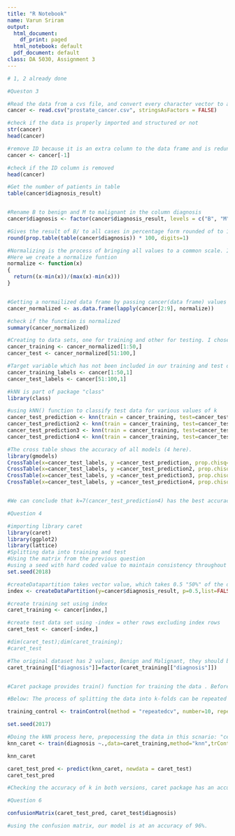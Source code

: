 ```yaml
---
title: "R Notebook"
name: Varun Sriram
output:
  html_document:
    df_print: paged
  html_notebook: default
  pdf_document: default
class: DA 5030, Assignment 3
---
```



```r
# 1, 2 already done
```

```r
#Queston 3

#Read the data from a cvs file, and convert every character vector to a factor wherever possible
cancer <- read.csv("prostate_cancer.csv", stringsAsFactors = FALSE)

#check if the data is properly imported and structured or not
str(cancer)
head(cancer)

#remove ID because it is an extra column to the data frame and is redundant
cancer <- cancer[-1]

#check if the ID column is removed
head(cancer)

#Get the number of patients in table
table(cancer$diagnosis_result)


#Rename B to benign and M to malignant in the column diagnosis
cancer$diagnosis <- factor(cancer$diagnosis_result, levels = c("B", "M"), labels = c("Benign", "Malignant"))

#Gives the result of B/ to all cases in percentage form rounded of to 1 decimal place
round(prop.table(table(cancer$diagnosis)) * 100, digits=1)

#Normalizing is the process of bringing all values to a common scale. It's vital because the presence of values in various scales can hinder the process of kNN or data analysis in general and might yield wrong results
#Here we create a normalize funtion
normalize <- function(x)
{
  return((x-min(x))/(max(x)-min(x)))
}


#Getting a normailized data frame by passing cancer(data frame) values to the normalize function written above
cancer_normalized <- as.data.frame(lapply(cancer[2:9], normalize))

#check if the function is normalized
summary(cancer_normalized)

#Creating to data sets, one for training and other for testing. I chose 50-50 rows for each set for consistency
cancer_training <- cancer_normalized[1:50,]
cancer_test <- cancer_normalized[51:100,]

#Target variable which has not been included in our training and test data will be included
cancer_training_labels <- cancer[1:50,1]
cancer_test_labels <- cancer[51:100,1]

#kNN is part of package "class"
library(class)

#using kNN() function to classify test data for various values of k
cancer_test_prediction <- knn(train = cancer_training, test=cancer_test, cl=cancer_test_labels, k=10)
cancer_test_prediction2 <- knn(train = cancer_training, test=cancer_test, cl=cancer_test_labels, k=9)
cancer_test_prediction3 <- knn(train = cancer_training, test=cancer_test, cl=cancer_test_labels, k=8)
cancer_test_prediction4 <- knn(train = cancer_training, test=cancer_test, cl=cancer_test_labels, k=7)

#The cross table shows the accuracy of all models (4 here).
library(gmodels)
CrossTable(x=cancer_test_labels, y =cancer_test_prediction, prop.chisq=FALSE)
CrossTable(x=cancer_test_labels, y =cancer_test_prediction2, prop.chisq=FALSE)
CrossTable(x=cancer_test_labels, y =cancer_test_prediction3, prop.chisq=FALSE)
CrossTable(x=cancer_test_labels, y =cancer_test_prediction4, prop.chisq=FALSE)


#We can conclude that k=7(cancer_test_prediction4) has the best accuracy.
```
```r
#Question 4 

#importing library caret
library(caret)
library(ggplot2)
library(lattice)
#Splitting data into training and test
#Using the matrix from the previous question
#using a seed with hard coded value to maintain consistency throughout the kNN process for multiple runs 
set.seed(2018)

#createDatapartition takes vector value, which takes 0.5 "50%" of the data rows and stores in index
index <- createDataPartition(y=cancer$diagnosis_result, p=0.5,list=FALSE)

#create training set using index
caret_training <- cancer[index,]

#create test data set using -index = other rows excluding index rows
caret_test <- cancer[-index,]

#dim(caret_test);dim(caret_training);
#caret_test

#The original dataset has 2 values, Benign and Malignant, they should be considered categorical variables.To convert these to categorical variables, we can convert them to factors.
caret_training[["diagnosis"]]=factor(caret_training[["diagnosis"]])


#Caret package provides train() function for training the data . Before the train() function is used, we implement trainControl() method first as it controls the computational nuances of the train() method.

#Below: The process of splitting the data into k-folds can be repeated a number of times, this is called Repeated k-fold Cross Validation. The final model accuracy is taken as the mean from the number of repeats. I feel that an iterative approach to find k is the best solution since kNN is simple and finding the right k requires trial and error.

training_control <- trainControl(method = "repeatedcv", number=10, repeats = 3)

set.seed(2017)

#Doing the kNN process here, prepocessing the data in this scnario: "center"" sets mean value as 1 and "scale" sets Standard deviation to 1 . Tuning holds an integer value which checks the number of different k values to check.
knn_caret <- train(diagnosis ~.,data=caret_training,method="knn",trControl=training_control,preProcess=c("center","scale"),tuneLength=10 )

knn_caret

caret_test_pred <- predict(knn_caret, newdata = caret_test)
caret_test_pred

#Checking the accuracy of k in both versions, caret package has an accuracy of 0.97 to 0.84(in the previous ques) when k=7 and the former has a better accuracy overall.

```

```r
#Question 6

confusionMatrix(caret_test_pred, caret_test$diagnosis)

#using the confusion matrix, our model is at an accuracy of 96%.

```
